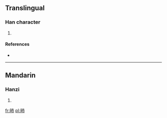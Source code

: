 ==Translingual==

===Han character===
{{Han char|rn=72|rad=日|as=04|sn=8|four=|canj=日十月 (AJB)}}

# {{defn|Han|sort=日04}}

====References====
* {{Han ref|kx=0490.320|dkj=13782|dj=0851.310|hdz=21489.010|uh=6601|ud=26113}}

----

==Mandarin==

===Hanzi===
{{cmn-hanzi|pin=[[bèi]] ([[bei4]])|wg=pei<sup>4</sup>}}

# {{defn|Mandarin|sort=日04}}

[[fr:昁]]
[[pl:昁]]